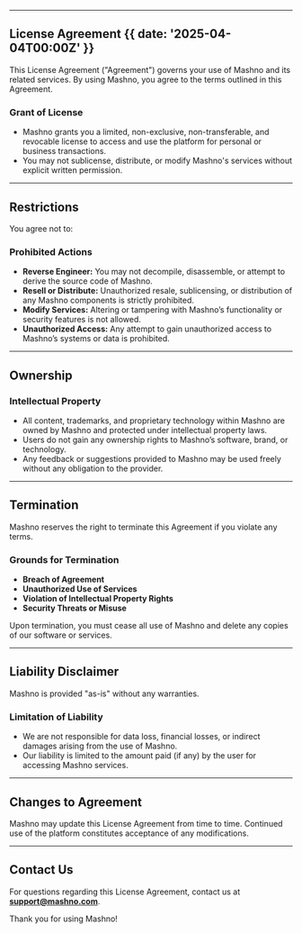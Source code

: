 
---

## License Agreement {{ date: '2025-04-04T00:00Z' }}

This License Agreement ("Agreement") governs your use of Mashno and its related services. By using Mashno, you agree to the terms outlined in this Agreement.

### <SparkleIcon /> Grant of License

- Mashno grants you a limited, non-exclusive, non-transferable, and revocable license to access and use the platform for personal or business transactions.
- You may not sublicense, distribute, or modify Mashno's services without explicit written permission.

---

## Restrictions

You agree not to:

### <SparkleIcon /> Prohibited Actions

- **Reverse Engineer:** You may not decompile, disassemble, or attempt to derive the source code of Mashno.
- **Resell or Distribute:** Unauthorized resale, sublicensing, or distribution of any Mashno components is strictly prohibited.
- **Modify Services:** Altering or tampering with Mashno’s functionality or security features is not allowed.
- **Unauthorized Access:** Any attempt to gain unauthorized access to Mashno’s systems or data is prohibited.

---

## Ownership

### <SparkleIcon /> Intellectual Property

- All content, trademarks, and proprietary technology within Mashno are owned by Mashno and protected under intellectual property laws.
- Users do not gain any ownership rights to Mashno’s software, brand, or technology.
- Any feedback or suggestions provided to Mashno may be used freely without any obligation to the provider.

---

## Termination

Mashno reserves the right to terminate this Agreement if you violate any terms.

### <SparkleIcon /> Grounds for Termination

- **Breach of Agreement**
- **Unauthorized Use of Services**
- **Violation of Intellectual Property Rights**
- **Security Threats or Misuse**

Upon termination, you must cease all use of Mashno and delete any copies of our software or services.

---

## Liability Disclaimer

Mashno is provided "as-is" without any warranties.

### <SparkleIcon /> Limitation of Liability

- We are not responsible for data loss, financial losses, or indirect damages arising from the use of Mashno.
- Our liability is limited to the amount paid (if any) by the user for accessing Mashno services.

---

## Changes to Agreement

Mashno may update this License Agreement from time to time. Continued use of the platform constitutes acceptance of any modifications.

---

## Contact Us

For questions regarding this License Agreement, contact us at **support@mashno.com**.

Thank you for using Mashno!
